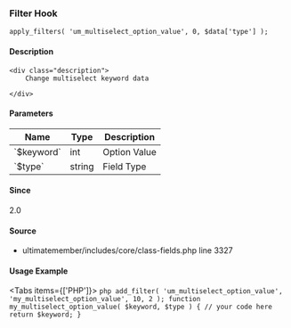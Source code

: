 
### Filter Hook    
    
```
apply_filters( 'um_multiselect_option_value', 0, $data['type'] );
```

#### Description
    <div class="description">
        Change multiselect keyword data
 
    </div>

#### Parameters
            
<table className="table-auto mt-2 border dark:border-gray-500 p-5 text-sm text-left">
<thead>
<tr>
<th  className="px-3">Name</th>
<th  className="px-3">Type</th>
<th  className="px-3">Description</th>
</tr>
</thead>
<tbody>
               <tr >
               <td className="px-3 py-2">`$keyword`</td>
               <td className="px-3 py-2">int</td>
               <td className="px-3 py-2 text-sm">Option Value</td>
               </tr>
               <tr >
               <td className="px-3 py-2">`$type`</td>
               <td className="px-3 py-2">string</td>
               <td className="px-3 py-2 text-sm">Field Type</td>
               </tr>
</tbody>
</table>

#### Since
<div class="description">
2.0
</div>

#### Source
  - <Link href="/developer/files/includes-core-class-fields#source-view.3327">ultimatemember/includes/core/class-fields.php</Link> <Link href="/developer/files/includes-core-class-fields#source-view.3327">line 3327</Link>



#### Usage Example

<Tabs items={['PHP']}>
    <Tab>
    ```php
    add_filter( 'um_multiselect_option_value', 'my_multiselect_option_value', 10, 2 );
 function my_multiselect_option_value( $keyword, $type ) {
     // your code here
     return $keyword;
 }
    ```
    </Tab>
</Tabs>